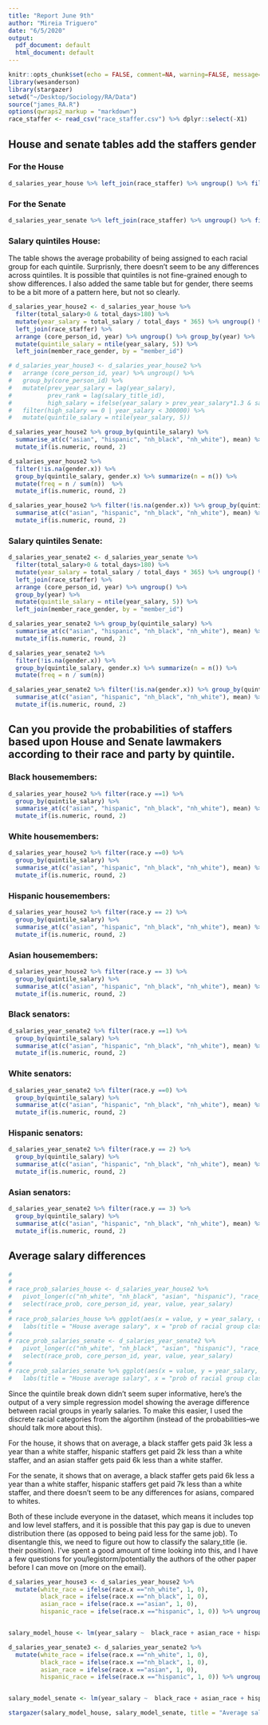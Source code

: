 ```yaml
---
title: "Report June 9th"
author: "Mireia Triguero"
date: "6/5/2020"
output:
  pdf_document: default
  html_document: default
---
```


```r

knitr::opts_chunk$set(echo = FALSE, comment=NA, warning=FALSE, message=FALSE)
library(wesanderson)
library(stargazer)
setwd("~/Desktop/Sociology/RA/Data")
source("james_RA.R")
options(qwraps2_markup = "markdown")
race_staffer <- read_csv("race_staffer.csv") %>% dplyr::select(-X1)

```

## House and senate tables add the staffers gender

### For the House
```r

d_salaries_year_house %>% left_join(race_staffer) %>% ungroup() %>% filter(!is.na(gender)) %>% group_by(gender) %>% summarise_at(c("asian", "hispanic", "nh_black", "nh_white"), mean) %>% mutate_if(is.numeric, round, 2)

```

### For the Senate
```r

d_salaries_year_senate %>% left_join(race_staffer) %>% ungroup() %>% filter(!is.na(gender)) %>% group_by(gender) %>% summarise_at(c("asian", "hispanic", "nh_black", "nh_white"), mean) %>% mutate_if(is.numeric, round, 2)

```


### Salary quintiles House:

The table shows the average probability of being assigned to each racial group for each quintile. Surprisnly, there doesn't seem to be any differences across quintiles. It is possible that quintiles is not fine-grained enough to show differences. I also added the same table but for gender, there seems to be a bit more of a pattern here, but not so clearly. 


```r

d_salaries_year_house2 <- d_salaries_year_house %>% 
  filter(total_salary>0 & total_days>180) %>%
  mutate(year_salary = total_salary / total_days * 365) %>% ungroup() %>% 
  left_join(race_staffer) %>% 
  arrange (core_person_id, year) %>% ungroup() %>% group_by(year) %>%
  mutate(quintile_salary = ntile(year_salary, 5)) %>%
  left_join(member_race_gender, by = "member_id")

# d_salaries_year_house3 <- d_salaries_year_house2 %>% 
#   arrange (core_person_id, year) %>% ungroup() %>% 
#   group_by(core_person_id) %>% 
#   mutate(prev_year_salary = lag(year_salary), 
#          prev_rank = lag(salary_title_id), 
#          high_salary = ifelse(year_salary > prev_year_salary*1.3 & salary_title_id == prev_rank, 1, 0)) %>% 
#   filter(high_salary == 0 | year_salary < 300000) %>%
#   mutate(quintile_salary = ntile(year_salary, 5)) 

d_salaries_year_house2 %>% group_by(quintile_salary) %>% 
  summarise_at(c("asian", "hispanic", "nh_black", "nh_white"), mean) %>% 
  mutate_if(is.numeric, round, 2)

d_salaries_year_house2 %>% 
  filter(!is.na(gender.x)) %>% 
  group_by(quintile_salary, gender.x) %>% summarize(n = n()) %>% 
  mutate(freq = n / sum(n))  %>% 
  mutate_if(is.numeric, round, 2)

d_salaries_year_house2 %>% filter(!is.na(gender.x)) %>% group_by(quintile_salary, gender.x) %>% 
  summarise_at(c("asian", "hispanic", "nh_black", "nh_white"), mean) %>% 
  mutate_if(is.numeric, round, 2)


```

### Salary quintiles Senate:

```r

d_salaries_year_senate2 <- d_salaries_year_senate %>% 
  filter(total_salary>0 & total_days>180) %>%
  mutate(year_salary = total_salary / total_days * 365) %>% ungroup() %>% 
  left_join(race_staffer) %>% 
  arrange (core_person_id, year) %>% ungroup() %>% 
  group_by(year) %>% 
  mutate(quintile_salary = ntile(year_salary, 5)) %>% 
  left_join(member_race_gender, by = "member_id")

d_salaries_year_senate2 %>% group_by(quintile_salary) %>% 
  summarise_at(c("asian", "hispanic", "nh_black", "nh_white"), mean) %>% 
  mutate_if(is.numeric, round, 2)

d_salaries_year_senate2 %>% 
  filter(!is.na(gender.x)) %>% 
  group_by(quintile_salary, gender.x) %>% summarize(n = n()) %>% 
  mutate(freq = n / sum(n))

d_salaries_year_senate2 %>% filter(!is.na(gender.x)) %>% group_by(quintile_salary, gender.x) %>% 
  summarise_at(c("asian", "hispanic", "nh_black", "nh_white"), mean) %>% 
  mutate_if(is.numeric, round, 2)


```

## Can you provide the probabilities of staffers based upon House and Senate lawmakers according to their race and party by quintile.

### Black housemembers:

```r


d_salaries_year_house2 %>% filter(race.y ==1) %>% 
  group_by(quintile_salary) %>% 
  summarise_at(c("asian", "hispanic", "nh_black", "nh_white"), mean) %>% 
  mutate_if(is.numeric, round, 2)


```

### White housemembers:

```r

d_salaries_year_house2 %>% filter(race.y ==0) %>% 
  group_by(quintile_salary) %>% 
  summarise_at(c("asian", "hispanic", "nh_black", "nh_white"), mean) %>% 
  mutate_if(is.numeric, round, 2)


```

### Hispanic housemembers:

```r

d_salaries_year_house2 %>% filter(race.y == 2) %>% 
  group_by(quintile_salary) %>% 
  summarise_at(c("asian", "hispanic", "nh_black", "nh_white"), mean) %>% 
  mutate_if(is.numeric, round, 2)


```

### Asian housemembers:

```r

d_salaries_year_house2 %>% filter(race.y == 3) %>% 
  group_by(quintile_salary) %>% 
  summarise_at(c("asian", "hispanic", "nh_black", "nh_white"), mean) %>% 
  mutate_if(is.numeric, round, 2)


```

### Black senators:

```r


d_salaries_year_senate2 %>% filter(race.y ==1) %>% 
  group_by(quintile_salary) %>% 
  summarise_at(c("asian", "hispanic", "nh_black", "nh_white"), mean) %>% 
  mutate_if(is.numeric, round, 2)


```

### White senators:

```r

d_salaries_year_senate2 %>% filter(race.y ==0) %>% 
  group_by(quintile_salary) %>% 
  summarise_at(c("asian", "hispanic", "nh_black", "nh_white"), mean) %>% 
  mutate_if(is.numeric, round, 2)


```

### Hispanic senators:

```r

d_salaries_year_senate2 %>% filter(race.y == 2) %>% 
  group_by(quintile_salary) %>% 
  summarise_at(c("asian", "hispanic", "nh_black", "nh_white"), mean) %>% 
  mutate_if(is.numeric, round, 2)


```
### Asian senators:

```r

d_salaries_year_senate2 %>% filter(race.y == 3) %>% 
  group_by(quintile_salary) %>% 
  summarise_at(c("asian", "hispanic", "nh_black", "nh_white"), mean) %>% 
  mutate_if(is.numeric, round, 2)


```
## Average salary differences
```r
# 
# 
# race_prob_salaries_house <- d_salaries_year_house2 %>% 
#   pivot_longer(c("nh_white", "nh_black", "asian", "hispanic"), "race_prob") %>%
#   select(race_prob, core_person_id, year, value, year_salary)
# 
# race_prob_salaries_house %>% ggplot(aes(x = value, y = year_salary, color = race_prob)) + geom_smooth() +
#   labs(title = "House average salary", x = "prob of racial group classification")
# 
# race_prob_salaries_senate <- d_salaries_year_senate2 %>% 
#   pivot_longer(c("nh_white", "nh_black", "asian", "hispanic"), "race_prob") %>%
#   select(race_prob, core_person_id, year, value, year_salary)
# 
# race_prob_salaries_senate %>% ggplot(aes(x = value, y = year_salary, color = race_prob)) + geom_smooth() +
#   labs(title = "House average salary", x = "prob of racial group classification")


```

Since the quintile break down didn't seem super informative, here's the output of a very simple regression model showing the average difference between racial groups in yearly salaries. To make this easier, I used the discrete racial categories from the algortihm (instead of the probabilities--we should talk more about this). 

For the house, it shows that on average, a black staffer gets paid 3k less a year than a white staffer, hispanic staffers get paid 2k less than a white staffer, and an asian staffer gets paid 6k less than a white staffer.

For the senate, it shows that on average, a black staffer gets paid 6k less a year than a white staffer, hispanic staffers get paid 7k less than a white staffer, and there doesn't seem to be any differences for asians, compared to whites. 

Both of these include everyone in the dataset, which means it includes top and low level staffers, and it is possible that this pay gap is due to uneven distribution there (as opposed to being paid less for the same job). To disentangle this, we need to figure out how to classify the salary_title (ie. their position). I've spent a good amount of time looking into this, and I have a few questions for you/legistorm/potentially the authors of the other paper before I can move on (more on the email).

```r

d_salaries_year_house3 <- d_salaries_year_house2 %>% 
  mutate(white_race = ifelse(race.x =="nh_white", 1, 0),
         black_race = ifelse(race.x =="nh_black", 1, 0),
         asian_race = ifelse(race.x =="asian", 1, 0),
         hispanic_race = ifelse(race.x =="hispanic", 1, 0)) %>% ungroup()


salary_model_house <- lm(year_salary ~  black_race + asian_race + hispanic_race, data = d_salaries_year_house3)

d_salaries_year_senate3 <- d_salaries_year_senate2 %>% 
  mutate(white_race = ifelse(race.x =="nh_white", 1, 0),
         black_race = ifelse(race.x =="nh_black", 1, 0),
         asian_race = ifelse(race.x =="asian", 1, 0),
         hispanic_race = ifelse(race.x =="hispanic", 1, 0)) %>% ungroup()


salary_model_senate <- lm(year_salary ~  black_race + asian_race + hispanic_race, data = d_salaries_year_senate3)

stargazer(salary_model_house, salary_model_senate, title = "Average salary", column.labels = c("House", "Senate"), type= "text", keep.stat = "n", intercept.bottom =T)

```


